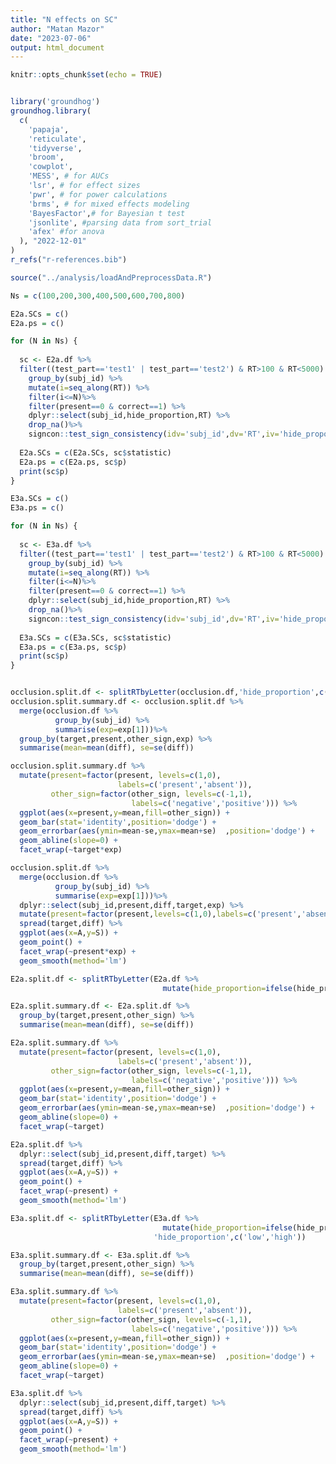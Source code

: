 ```yaml
---
title: "N effects on SC"
author: "Matan Mazor"
date: "2023-07-06"
output: html_document
---
```


```r

knitr::opts_chunk$set(echo = TRUE)


library('groundhog')
groundhog.library(
  c(
    'papaja',
    'reticulate',
    'tidyverse',
    'broom',
    'cowplot',
    'MESS', # for AUCs
    'lsr', # for effect sizes
    'pwr', # for power calculations
    'brms', # for mixed effects modeling
    'BayesFactor',# for Bayesian t test
    'jsonlite', #parsing data from sort_trial
    'afex' #for anova
  ), "2022-12-01"
)
r_refs("r-references.bib")

```


```r
source("../analysis/loadAndPreprocessData.R")
```


```r


Ns = c(100,200,300,400,500,600,700,800)

E2a.SCs = c()
E2a.ps = c()

for (N in Ns) {
  
  sc <- E2a.df %>%
  filter((test_part=='test1' | test_part=='test2') & RT>100 & RT<5000) %>%
    group_by(subj_id) %>%
    mutate(i=seq_along(RT)) %>%
    filter(i<=N)%>%
    filter(present==0 & correct==1) %>%
    dplyr::select(subj_id,hide_proportion,RT) %>%
    drop_na()%>%
    signcon::test_sign_consistency(idv='subj_id',dv='RT',iv='hide_proportion', summary_function = median)
  
  E2a.SCs = c(E2a.SCs, sc$statistic)
  E2a.ps = c(E2a.ps, sc$p)
  print(sc$p)
}

E3a.SCs = c()
E3a.ps = c()

for (N in Ns) {
  
  sc <- E3a.df %>%
  filter((test_part=='test1' | test_part=='test2') & RT>100 & RT<5000) %>%
    group_by(subj_id) %>%
    mutate(i=seq_along(RT)) %>%
    filter(i<=N)%>%
    filter(present==0 & correct==1) %>%
    dplyr::select(subj_id,hide_proportion,RT) %>%
    drop_na()%>%
    signcon::test_sign_consistency(idv='subj_id',dv='RT',iv='hide_proportion', summary_function = median)
  
  E3a.SCs = c(E3a.SCs, sc$statistic)
  E3a.ps = c(E3a.ps, sc$p)
  print(sc$p)
}



```


```r

occlusion.split.df <- splitRTbyLetter(occlusion.df,'hide_proportion',c('low','high'))
occlusion.split.summary.df <- occlusion.split.df %>% 
  merge(occlusion.df %>%
          group_by(subj_id) %>%
          summarise(exp=exp[1]))%>%
  group_by(target,present,other_sign,exp) %>%
  summarise(mean=mean(diff), se=se(diff))

occlusion.split.summary.df %>%
  mutate(present=factor(present, levels=c(1,0), 
                        labels=c('present','absent')),
         other_sign=factor(other_sign, levels=c(-1,1),
                           labels=c('negative','positive'))) %>% 
  ggplot(aes(x=present,y=mean,fill=other_sign)) + 
  geom_bar(stat='identity',position='dodge') +
  geom_errorbar(aes(ymin=mean-se,ymax=mean+se)  ,position='dodge') +
  geom_abline(slope=0) +
  facet_wrap(~target*exp)

occlusion.split.df %>% 
  merge(occlusion.df %>%
          group_by(subj_id) %>%
          summarise(exp=exp[1]))%>%
  dplyr::select(subj_id,present,diff,target,exp) %>%
  mutate(present=factor(present,levels=c(1,0),labels=c('present','absent'))) %>%
  spread(target,diff) %>%
  ggplot(aes(x=A,y=S)) +
  geom_point() +
  facet_wrap(~present*exp) +
  geom_smooth(method='lm')

```

```r

E2a.split.df <- splitRTbyLetter(E2a.df %>%
                                  mutate(hide_proportion=ifelse(hide_proportion>0.1,'high','low')),'hide_proportion',c('low','high'))

E2a.split.summary.df <- E2a.split.df %>% 
  group_by(target,present,other_sign) %>%
  summarise(mean=mean(diff), se=se(diff))

E2a.split.summary.df %>% 
  mutate(present=factor(present, levels=c(1,0), 
                        labels=c('present','absent')),
         other_sign=factor(other_sign, levels=c(-1,1),
                           labels=c('negative','positive'))) %>% 
  ggplot(aes(x=present,y=mean,fill=other_sign)) + 
  geom_bar(stat='identity',position='dodge') +
  geom_errorbar(aes(ymin=mean-se,ymax=mean+se)  ,position='dodge') +
  geom_abline(slope=0) +
  facet_wrap(~target)

E2a.split.df %>% 
  dplyr::select(subj_id,present,diff,target) %>%
  spread(target,diff) %>%
  ggplot(aes(x=A,y=S)) +
  geom_point() +
  facet_wrap(~present) +
  geom_smooth(method='lm')

```


```r

E3a.split.df <- splitRTbyLetter(E3a.df %>%
                                  mutate(hide_proportion=ifelse(hide_proportion>0.1,'high','low')),
                                'hide_proportion',c('low','high'))

E3a.split.summary.df <- E3a.split.df %>% 
  group_by(target,present,other_sign) %>%
  summarise(mean=mean(diff), se=se(diff))

E3a.split.summary.df %>% 
  mutate(present=factor(present, levels=c(1,0), 
                        labels=c('present','absent')),
         other_sign=factor(other_sign, levels=c(-1,1),
                           labels=c('negative','positive'))) %>% 
  ggplot(aes(x=present,y=mean,fill=other_sign)) + 
  geom_bar(stat='identity',position='dodge') +
  geom_errorbar(aes(ymin=mean-se,ymax=mean+se)  ,position='dodge') +
  geom_abline(slope=0) +
  facet_wrap(~target)

E3a.split.df %>% 
  dplyr::select(subj_id,present,diff,target) %>%
  spread(target,diff) %>%
  ggplot(aes(x=A,y=S)) +
  geom_point() +
  facet_wrap(~present) +
  geom_smooth(method='lm')

```